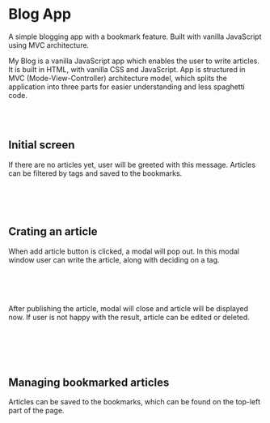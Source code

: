 

# Blog App

A simple blogging app with a bookmark feature. Built with vanilla JavaScript using MVC architecture.

<HeroImage image={BlogImg} title="Blog App" />

My Blog is a vanilla JavaScript app which enables the user to write articles. It is built in HTML, with vanilla CSS and JavaScript. App is structured in MVC (Mode-View-Controller) architecture model, which splits the application into three parts for easier understanding and less spaghetti code.

<br />
<br />

## Initial screen

If there are no articles yet, user will be greeted with this message. Articles can be filtered by tags and saved to the bookmarks.

<br />

<ArticleImage image={BlogImg1} alt="Initial screen" />

<br />
<br />

## Crating an article

When add article button is clicked, a modal will pop out. In this modal window user can write the article, along with deciding on a tag.

<br />

<ArticleImage image={BlogImg2} alt="Article creator" />

<br />
<br />

After publishing the article, modal will close and article will be displayed now. If user is not happy with the result, article can be edited or deleted.

<br />

<ArticleImage
   image={BlogImg3}
   alt="Initial screen with newlt published article"
/>

<br />
<br />

## Managing bookmarked articles

Articles can be saved to the bookmarks, which can be found on the top-left part of the page.

<br />

<ArticleImage image={BlogImg4} alt="Managing bookmarks" />

<br />
